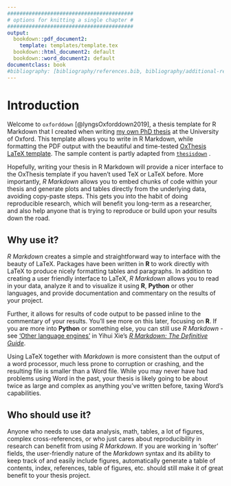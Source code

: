 ```yaml
---
#########################################
# options for knitting a single chapter #
#########################################
output:
  bookdown::pdf_document2:
    template: templates/template.tex
  bookdown::html_document2: default
  bookdown::word_document2: default
documentclass: book
#bibliography: [bibliography/references.bib, bibliography/additional-references.bib]
---
```


# Introduction {.unnumbered}

```{=tex}
\adjustmtc
\markboth{Introduction}{}
```
<!-- For PDF output, include these two LaTeX commands after unnumbered chapter headings, otherwise the mini table of contents and the running header will show the previous chapter -->

Welcome to `oxforddown` [@lyngsOxforddown2019], a thesis template for R Markdown that I created when writing [my own PhD thesis](https://ulyngs.github.io/phd-thesis/) at the University of Oxford.
This template allows you to write in R Markdown, while formatting the PDF output with the beautiful and time-tested [OxThesis LaTeX template](https://github.com/mcmanigle/OxThesis).
The sample content is partly adapted from [`thesisdown`](https://github.com/ismayc/thesisdown) .

Hopefully, writing your thesis in R Markdown will provide a nicer interface to the OxThesis template if you haven't used TeX or LaTeX before.
More importantly, *R Markdown* allows you to embed chunks of code within your thesis and generate plots and tables directly from the underlying data, avoiding copy-paste steps.
This gets you into the habit of doing reproducible research, which will benefit you long-term as a researcher, and also help anyone that is trying to reproduce or build upon your results down the road.

## Why use it? {.unnumbered}

*R Markdown* creates a simple and straightforward way to interface with the beauty of LaTeX.
Packages have been written in **R** to work directly with LaTeX to produce nicely formatting tables and paragraphs.
In addition to creating a user friendly interface to LaTeX, *R Markdown* allows you to read in your data, analyze it and to visualize it using **R**, **Python** or other languages, and provide documentation and commentary on the results of your project.\

Further, it allows for results of code output to be passed inline to the commentary of your results.
You'll see more on this later, focusing on **R**.
If you are more into **Python** or something else, you can still use *R Markdown* - see ['Other language engines'](https://bookdown.org/yihui/rmarkdown/language-engines.html) in Yihui Xie's [*R Markdown: The Definitive Guide*](https://bookdown.org/yihui/rmarkdown/language-engines.html).

Using LaTeX together with *Markdown* is more consistent than the output of a word processor, much less prone to corruption or crashing, and the resulting file is smaller than a Word file.
While you may never have had problems using Word in the past, your thesis is likely going to be about twice as large and complex as anything you've written before, taxing Word's capabilities.

## Who should use it? {.unnumbered}

Anyone who needs to use data analysis, math, tables, a lot of figures, complex cross-references, or who just cares about reproducibility in research can benefit from using *R Markdown*.
If you are working in 'softer' fields, the user-friendly nature of the *Markdown* syntax and its ability to keep track of and easily include figures, automatically generate a table of contents, index, references, table of figures, etc. should still make it of great benefit to your thesis project.
